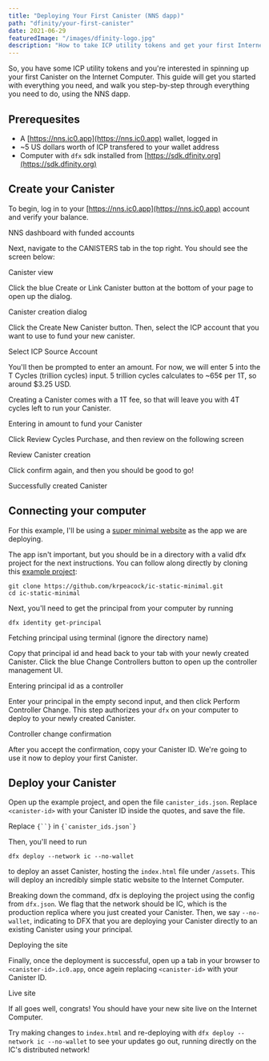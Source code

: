 ```yaml
---
title: "Deploying Your First Canister (NNS dapp)"
path: "dfinity/your-first-canister"
date: 2021-06-29
featuredImage: "/images/dfinity-logo.jpg"
description: "How to take ICP utility tokens and get your first Internet Computer Canister up and running (<5 minutes)"
---
```



So, you have some ICP utility tokens and you're interested in spinning up your first Canister on the Internet Computer. This guide will get you started with everything you need, and walk you step-by-step through everything you need to do, using the NNS dapp.

## Prerequesites

* A [https://nns.ic0.app](https://nns.ic0.app) wallet, logged in
* ~5 US dollars worth of ICP transfered to your wallet address
* Computer with `dfx` sdk installed from [https://sdk.dfinity.org](https://sdk.dfinity.org)

## Create your Canister

To begin, log in to your [https://nns.ic0.app](https://nns.ic0.app) account and verify your balance.

<BlogImage src={nnsAccounts}>
    NNS dashboard with funded accounts
</BlogImage>

Next, navigate to the CANISTERS tab in the top right. You should see the screen below:

<BlogImage src={canisterView}>
    Canister view
</BlogImage>

Click the blue Create or Link Canister button at the bottom of your page to open up the dialog.

<BlogImage src={createNewCanister}>
    Canister creation dialog
</BlogImage>

Click the Create New Canister button. Then, select the ICP account that you want to use to fund your new canister.

<BlogImage src={selectSource}>
    Select ICP Source Account
</BlogImage>

You'll then be prompted to enter an amount. For now, we will enter 5 into the T Cycles (trillion cycles) input. 5 trillion cycles calculates to ~65¢ per 1T, so around $3.25 USD.

Creating a Canister comes with a 1T fee, so that will leave you with 4T cycles left to run your Canister.

<BlogImage src={enterAmount}>
    Entering in amount to fund your Canister
</BlogImage>

Click Review Cycles Purchase, and then review on the following screen

<BlogImage src={reviewCanisterCreation}>
    Review Canister creation
</BlogImage>

Click confirm again, and then you should be good to go!

<BlogImage src={canisterCreated}>
    Successfully created Canister
</BlogImage>

## Connecting your computer

For this example, I'll be using a [super minimal website](https://px4js-kiaaa-aaaah-aacqq-cai.ic0.app) as the app we are deploying. 

The app isn't important, but you should be in a directory with a valid dfx project for the next instructions. You can follow along directly by cloning this [example project](https://github.com/krpeacock/ic-static-minimal):

```shell-session
git clone https://github.com/krpeacock/ic-static-minimal.git
cd ic-static-minimal
```

Next, you'll need to get the principal from your computer by running

```shell-session
dfx identity get-principal
```

<BlogImage src={getPrincipal}>
    Fetching principal using terminal (ignore the directory name)
</BlogImage>

Copy that principal id and head back to your tab with your newly created Canister. Click the blue Change Controllers button to open up the controller management UI.

<BlogImage src={addController}>
    Entering principal id as a controller
</BlogImage>

Enter your principal in the empty second input, and then click Perform Controller Change. This step authorizes your `dfx` on your computer to deploy to your newly created Canister.

<BlogImage src={confirmController}>
    Controller change confirmation
</BlogImage>

After you accept the confirmation, copy your Canister ID. We're going to use it now to deploy your first Canister.

## Deploy your Canister

Open up the example project, and open the file `canister_ids.json`. Replace `<canister-id>` with your Canister ID inside the quotes, and save the file.

<BlogImage src={customizeExampleSite}>
    Replace <code>{`<canister-id>`}</code> in <code>{`canister_ids.json`}</code>
</BlogImage>


Then, you'll need to run 

```shell-session
dfx deploy --network ic --no-wallet
```

to deploy an asset Canister, hosting the `index.html` file under `/assets`. This will deploy an incredibly simple static website to the Internet Computer. 

Breaking down the command, dfx is deploying the project using the config from `dfx.json`. We flag that the network should be IC, which is the production replica where you just created your Canister. Then, we say `--no-wallet`, indicating to DFX that you are deploying your Canister directly to an existing Canister using your principal.

<BlogImage src={deployExampleSite}>
    Deploying the site
</BlogImage>

Finally, once the deployment is successful, open up a tab in your browser to `<canister-id>.ic0.app`, once agein replacing `<canister-id>` with your Canister ID.

<BlogImage src={liveSite}>
    Live site
</BlogImage>

If all goes well, congrats! You should have your new site live on the Internet Computer.

Try making changes to `index.html` and re-deploying with `dfx deploy --network ic --no-wallet` to see your updates go out, running directly on the IC's distributed network!
